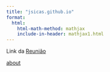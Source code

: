 ```yaml
---
title: "jsicas.github.io"
format:
  html:
    html-math-method: mathjax
    include-in-header: mathjax1.html
---
```


Link da [Reunião](scripts/ic/funcionais_agregados.qmd)

[about](about.qmd#section)

